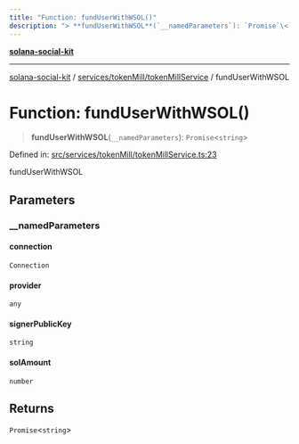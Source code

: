 ```yaml
---
title: "Function: fundUserWithWSOL()"
description: "> **fundUserWithWSOL**(`__namedParameters`): `Promise`\<`string`\>"
---
```


[**solana-social-kit**](../../../../README.mdx)

***

[solana-social-kit](../../../../README.mdx) / [services/tokenMill/tokenMillService](../README.mdx) / fundUserWithWSOL

# Function: fundUserWithWSOL()

> **fundUserWithWSOL**(`__namedParameters`): `Promise`\<`string`\>

Defined in: [src/services/tokenMill/tokenMillService.ts:23](https://github.com/SendArcade/solana-social-starter/blob/03568260ca96ed63f77049843c721de1cb011893/src/services/tokenMill/tokenMillService.ts#L23)

fundUserWithWSOL

## Parameters

### \_\_namedParameters

#### connection

`Connection`

#### provider

`any`

#### signerPublicKey

`string`

#### solAmount

`number`

## Returns

`Promise`\<`string`\>

